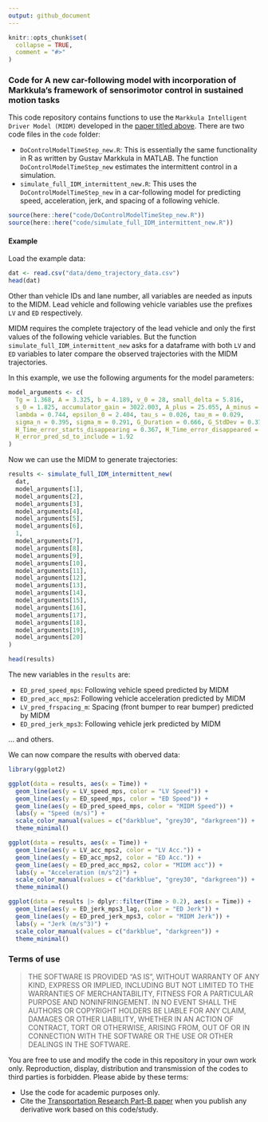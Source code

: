 ```yaml
---
output: github_document
---
```


<!-- README.md is generated from README.Rmd. Please edit that file -->

```r
knitr::opts_chunk$set(
  collapse = TRUE,
  comment = "#>"
)
```

### Code for A new car-following model with incorporation of Markkula's framework of sensorimotor control in sustained motion tasks

This code repository contains functions to use the `Markkula Intelligent Driver Model (MIDM)` developed in the [paper titled above](https://www.sciencedirect.com/science/article/abs/pii/S0191261524000936). There are two code files in the `code` folder:  

* `DoControlModelTimeStep_new.R`: This is essentially the same functionality in R as written by Gustav Markkula in MATLAB. The function `DoControlModelTimeStep_new` estimates the intermittent control in a simulation.  
* `simulate_full_IDM_intermittent_new.R`: This uses the `DoControlModelTimeStep_new` in a car-following model for predicting speed, acceleration, jerk, and spacing of a following vehicle.    

```r
source(here::here("code/DoControlModelTimeStep_new.R"))
source(here::here("code/simulate_full_IDM_intermittent_new.R"))
```

#### Example

Load the example data:
```r
dat <- read.csv("data/demo_trajectory_data.csv")
head(dat)
```

Other than vehicle IDs and lane number, all variables are needed as inputs to the MIDM. Lead vehicle and following vehicle variables use the prefixes `LV` and `ED` respectively. 

MIDM requires the complete trajectory of the lead vehicle and only the first values of the following vehicle variables. But the function `simulate_full_IDM_intermittent_new` asks for a dataframe with both `LV` and `ED` variables to later compare the observed trajectories with the MIDM trajectories.  

In this example, we use the following arguments for the model parameters:  
```r
model_arguments <- c(
  Tg = 1.368, A = 3.325, b = 4.189, v_0 = 28, small_delta = 5.816,
  s_0 = 1.825, accumulator_gain = 3022.003, A_plus = 25.055, A_minus = -24.579,
  lambda = 0.744, epsilon_0 = 2.404, tau_s = 0.026, tau_m = 0.029,
  sigma_n = 0.395, sigma_m = 0.291, G_Duration = 0.666, G_StdDev = 0.373,
  H_Time_error_starts_disappearing = 0.367, H_Time_error_disappeared = 1.524,
  H_error_pred_sd_to_include = 1.92
)
```

Now we can use the MIDM to generate trajectories:  
```r
results <- simulate_full_IDM_intermittent_new(
  dat,
  model_arguments[1], 
  model_arguments[2], 
  model_arguments[3], 
  model_arguments[4], 
  model_arguments[5], 
  model_arguments[6], 
  1,
  model_arguments[7], 
  model_arguments[8], 
  model_arguments[9], 
  model_arguments[10], 
  model_arguments[11], 
  model_arguments[12],   
  model_arguments[13], 
  model_arguments[14], 
  model_arguments[15], 
  model_arguments[16], 
  model_arguments[17], 
  model_arguments[18],
  model_arguments[19],
  model_arguments[20]
)

head(results)
```

The new variables in the `results` are:  

* `ED_pred_speed_mps`: Following vehicle speed predicted by MIDM  
* `ED_pred_acc_mps2`: Following vehicle acceleration predicted by MIDM  
* `LV_pred_frspacing_m`: Spacing (front bumper to rear bumper) predicted by MIDM  
* `ED_pred_jerk_mps3`: Following vehicle jerk predicted by MIDM  

... and others.  

We can now compare the results with oberved data: 
```r
library(ggplot2)

ggplot(data = results, aes(x = Time)) +
  geom_line(aes(y = LV_speed_mps, color = "LV Speed")) +
  geom_line(aes(y = ED_speed_mps, color = "ED Speed")) +
  geom_line(aes(y = ED_pred_speed_mps, color = "MIDM Speed")) +
  labs(y = "Speed (m/s)") +
  scale_color_manual(values = c("darkblue", "grey30", "darkgreen")) +
  theme_minimal() 

ggplot(data = results, aes(x = Time)) +
  geom_line(aes(y = LV_acc_mps2, color = "LV Acc.")) +
  geom_line(aes(y = ED_acc_mps2, color = "ED Acc.")) +
  geom_line(aes(y = ED_pred_acc_mps2, color = "MIDM acc")) +
  labs(y = "Acceleration (m/s^2)") +
  scale_color_manual(values = c("darkblue", "grey30", "darkgreen")) +
  theme_minimal() 

ggplot(data = results |> dplyr::filter(Time > 0.2), aes(x = Time)) +
  geom_line(aes(y = ED_jerk_mps3_lag, color = "ED Jerk")) +
  geom_line(aes(y = ED_pred_jerk_mps3, color = "MIDM Jerk")) +
  labs(y = "Jerk (m/s^3)") +
  scale_color_manual(values = c("darkblue", "darkgreen")) +
  theme_minimal() 
```

### Terms of use

> THE SOFTWARE IS PROVIDED "AS IS", WITHOUT WARRANTY OF ANY KIND, EXPRESS
OR IMPLIED, INCLUDING BUT NOT LIMITED TO THE WARRANTIES OF
MERCHANTABILITY, FITNESS FOR A PARTICULAR PURPOSE AND NONINFRINGEMENT.
IN NO EVENT SHALL THE AUTHORS OR COPYRIGHT HOLDERS BE LIABLE FOR ANY
CLAIM, DAMAGES OR OTHER LIABILITY, WHETHER IN AN ACTION OF CONTRACT,
TORT OR OTHERWISE, ARISING FROM, OUT OF OR IN CONNECTION WITH THE
SOFTWARE OR THE USE OR OTHER DEALINGS IN THE SOFTWARE.

You are free to use and modify the code in this repository in your own work only. Reproduction, display, distribution and transmission of the codes to third parties is forbidden. Please abide by these terms:   

* Use the code for academic purposes only.  
* Cite the [Transportation Research Part-B paper](https://www.sciencedirect.com/science/article/abs/pii/S0191261524000936) when you publish any derivative work based on this code/study.
